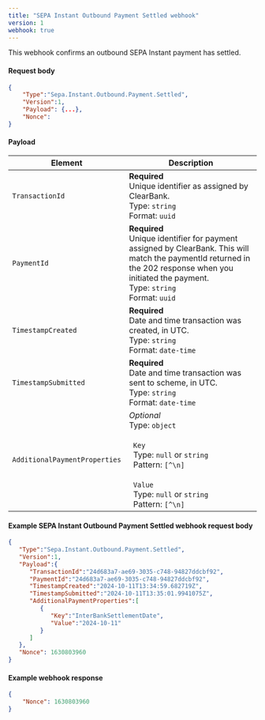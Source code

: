 ```yaml
---
title: "SEPA Instant Outbound Payment Settled webhook"
version: 1
webhook: true
---
```


This webhook confirms an outbound SEPA Instant payment has settled.

#### Request body

```json
{
    "Type":"Sepa.Instant.Outbound.Payment.Settled",
    "Version":1,
    "Payload": {...},
    "Nonce":
}
```

#### Payload
| Element                 | Description     |
|-------------------------|-----------------|
| `TransactionId` |**Required**<br />Unique identifier as assigned by ClearBank.<br/>Type: `string`<br/>Format: `uuid` |
| `PaymentId` |**Required**<br />Unique identifier for payment assigned by ClearBank. This will match the paymentId returned in the 202 response when you initiated the payment.<br/>Type: `string` <br/>Format: `uuid`|
| `TimestampCreated`   | **Required**<br />Date and time transaction was created, in UTC.<br /> Type: `string`<br/>Format: `date-time`|
| `TimestampSubmitted`   | **Required**<br />Date and time transaction was sent to scheme, in UTC.<br /> Type: `string`<br/>Format: `date-time`|
| `AdditionalPaymentProperties`   | *Optional*<br />Type: `object`<br/><br/>&nbsp;&nbsp;`Key`<br/>&nbsp;&nbsp;Type: `null` or `string`<br/>&nbsp;&nbsp;Pattern: `[^\n]`<br/><br/>&nbsp;&nbsp;`Value`<br/>&nbsp;&nbsp;Type: `null` or `string`<br/>&nbsp;&nbsp;Pattern: `[^\n]`|

#### Example SEPA Instant Outbound Payment Settled webhook request body

```json
{
   "Type":"Sepa.Instant.Outbound.Payment.Settled",
   "Version":1,
   "Payload":{
      "TransactionId":"24d683a7-ae69-3035-c748-94827ddcbf92",
      "PaymentId":"24d683a7-ae69-3035-c748-94827ddcbf92",
      "TimestampCreated":"2024-10-11T13:34:59.682719Z",
      "TimestampSubmitted":"2024-10-11T13:35:01.9941075Z",
      "AdditionalPaymentProperties":[
         {
            "Key":"InterBankSettlementDate",
            "Value":"2024-10-11"
         }
      ]
   },
   "Nonce": 1630803960
}
```

#### Example webhook response
```json
{
    "Nonce": 1630803960
}
```